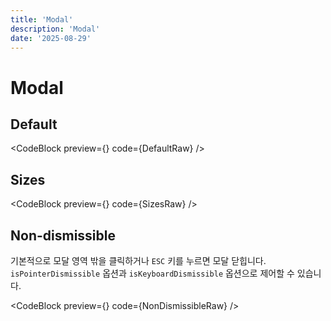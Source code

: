 ```yaml
---
title: 'Modal'
description: 'Modal'
date: '2025-08-29'
---
```




# Modal

## Default

<CodeBlock preview={<Default />} code={DefaultRaw} />

## Sizes

<CodeBlock preview={<Sizes />} code={SizesRaw} />

## Non-dismissible

기본적으로 모달 영역 밖을 클릭하거나 <code>ESC</code> 키를 누르면 모달 닫힙니다. <code>isPointerDismissible</code> 옵션과 <code>isKeyboardDismissible</code> 옵션으로 제어할 수 있습니다.

<CodeBlock preview={<NonDismissible />} code={NonDismissibleRaw} />
